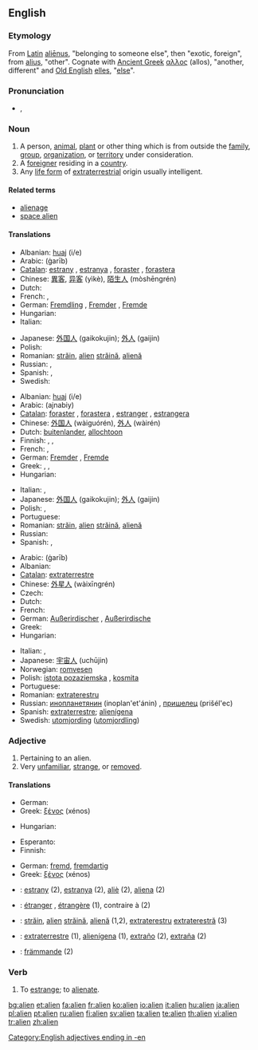 {{wikipedia|dab=Alien}}
==English==

===Etymology===
From [[Latin]] [[alienus|aliēnus]], "belonging to someone else", then "exotic, foreign", from [[alius]], "other".  Cognate with [[Ancient Greek]] [[αλλος]] (allos), "another, different" and [[Old English]] [[elles]], "[[else]]".

===Pronunciation===
* {{IPA|/ˈeɪ.li.ən/}}, {{SAMPA|/"eI.lI.@n/}}

===Noun===
{{en-noun}}

# A person, [[animal]], [[plant]] or other thing which is from outside the [[family]], [[group]], [[organization]], or [[territory]] under consideration.
# A [[foreigner]] residing in a [[country]].
# Any [[life form]] of [[extraterrestrial]] origin usually intelligent.

====Related terms====
* [[alienage]]
* [[space alien]]

====Translations====
{{trans-top|person etc. outside of the considered territory:}}
* Albanian: [[huaj]] (i/e)
* Arabic: {{Arab|[[غريب]]}} (ġarīb)
* [[Catalan]]: [[estrany]] {{m}}, [[estranya]] {{f}}, [[foraster]] {{m}}, [[forastera]] {{f}}
* Chinese: [[異客]], [[异客]] (yìkè), [[陌生人]] (mòshēngrén)
* Dutch: {{t+|nl|vreemdeling}}
* French: {{t+|fr|étranger|m}}, {{t+|fr|étrangère|f}}
* German: [[Fremdling]] {{m}}, [[Fremder]] {{m}}, [[Fremde]] {{f}}
* Hungarian: {{t+|hu|idegen}}
* Italian: {{t+|it|straniero|m}}
{{trans-mid}}
* Japanese: [[外国人]] (gaikokujin); [[外人]] (gaijin)
* Polish: {{t+|pl|obcy|m}}
* Romanian: [[străin]], [[alien]] {{m}} [[străină]], [[alienă]] {{f}}
* Russian: {{t+|ru|чужак|m|tr=čužák|sc=Cyrl}}, {{t+|ru|пришелец|m|tr=prišél'ec|sc=Cyrl}}
* Spanish: {{t-|es|desconocido|m}}, {{t-|es|desconocida|f}}
* Swedish: {{t-|sv|främling}}
{{trans-bottom}}

{{trans-top|foreigner}}
* Albanian: [[huaj]] (i/e)
* Arabic: {{Arab|[[أجنبي]]}} (ajnabiy)
* [[Catalan]]: [[foraster]] {{m}}, [[forastera]] {{f}}, [[estranger]] {{m}}, [[estrangera]] {{f}}
* Chinese: [[外国人]] (wàiguórén), [[外人]] (wàirén)
* Dutch: [[buitenlander]], [[allochtoon]]
* Finnish: {{t+|fi|muukalainen}}, {{t+|fi|ulkomaalainen}}, {{t-|fi|vierasmaalainen}}
* French: {{t+|fr|étranger|m}}, {{t+|fr|étrangère|f}}
* German: [[Fremder]] {{m}}, [[Fremde]] {{f}}
* Greek: {{t+|el|ξένος|m|sc=Grek}}, {{t+|el|ξένη|f|sc=Grek}}, {{t+|el|αλλοδαπός|c|sc=Grek}}
* Hungarian: {{t+|hu|idegen}}
{{trans-mid}}
* Italian: {{t+|it|straniero|m}}, {{t+|it|forestiero|m}}
* Japanese: [[外国人]] (gaikokujin); [[外人]] (gaijin)
* Polish: {{t+|pl|cudzoziemiec|m}}, {{t+|pl|obcokrajowiec|m}}
* Portuguese: {{t+|pt|estrangeiro|m}}
* Romanian: [[străin]], [[alien]] {{m}} [[străină]], [[alienă]] {{f}}
* Russian: {{t+|ru|иностранец|m|tr=inostránets|sc=Cyrl}}
* Spanish: {{t+|es|extranjero|m}}, {{t-|es|extranjera|f}}
{{trans-bottom}}

{{trans-top|life form of non-Earth origin}}
* Arabic: {{Arab|[[غريب]]}} (ġarīb)
* Albanian: {{t-|sq|jashtëtokësor|xs=Albanian}}
* [[Catalan]]: [[extraterrestre]]
* Chinese: [[外星人]] (wàixīngrén)
* Czech: {{t+|cs|mimozemšťan|m}}
* Dutch: {{t-|nl|buitenaards}}
* French: {{t+|fr|extraterrestre}}
* German: [[Außerirdischer]] {{m}}, [[Außerirdische]] {{f}}
* Greek: {{t+|el|εξωγήινος|m|sc=Grek}}
* Hungarian: {{t+|hu|földönkívüli}}
{{trans-mid}}
* Italian: {{t-|it|extraterrestre}}, {{t+|it|alieno}}
* Japanese: [[宇宙人]] (uchūjin)
* Norwegian: [[romvesen]]
* Polish: [[istota pozaziemska]] {{f}}, [[kosmita]] {{m}}
* Portuguese: {{t-|pt|alienígena|m}}
* Romanian: [[extraterestru]]
* Russian: [[инопланетянин]] (inoplan'et'ánin) {{m}}, [[пришелец]] (prišél'ec) {{m}}
* Spanish: [[extraterrestre]]; [[alienígena]]
* Swedish: [[utomjording]] ([[utomjordling]])
{{trans-bottom}}

===Adjective===
{{en-adj}}

# Pertaining to an alien.
# Very [[unfamiliar]], [[strange]], or [[removed]].

====Translations====
{{trans-top|Pertaining to an alien:}}
* German: {{t-|de|außerirdisch}}
* Greek: [[ξένος]] {{m}} (xénos)
{{trans-mid}}
* Hungarian: {{t+|hu|idegen}}
{{trans-bottom}}

{{trans-top|Being unfamiliar with:}}
* Esperanto: {{t+|eo|fremda|xs=Esperanto}}
* Finnish: {{t+|fi|vieras}}
{{trans-mid}}
* German: [[fremd]], [[fremdartig]]
* Greek: [[ξένος]] {{m}} (xénos)
{{trans-bottom}}

{{checktrans-top}}
<!--added {{ttbc}}s here.-->
* {{ttbc|Catalan}}: [[estrany]] {{m}} (2), [[estranya]] {{f}} (2), [[aliè]] {{m}} (2), [[aliena]] {{f}} (2)
* {{ttbc|French}}: [[étranger]] {{m}}, [[étrangère]] {{f}} (1), contraire à (2)
* {{ttbc|Romanian}}: [[străin]], [[alien]] {{m}} [[străină]], [[alienă]] {{f}} (1,2), [[extraterestru]] {{m}} [[extraterestră]] (3)
* {{ttbc|Spanish}}: [[extraterrestre]] (1), [[alienígena]] (1), [[extraño]] {{m}} (2), [[extraña]] {{f}} (2)
* {{ttbc|Swedish}}: [[främmande]] (2)
{{trans-bottom}}

===Verb===
{{en-verb}}

# To [[estrange]]; to [[alienate]].

[[Category:English adjectives ending in -en]]

[[bg:alien]]
[[et:alien]]
[[fa:alien]]
[[fr:alien]]
[[ko:alien]]
[[io:alien]]
[[it:alien]]
[[hu:alien]]
[[ja:alien]]
[[pl:alien]]
[[pt:alien]]
[[ru:alien]]
[[fi:alien]]
[[sv:alien]]
[[ta:alien]]
[[te:alien]]
[[th:alien]]
[[vi:alien]]
[[tr:alien]]
[[zh:alien]]
